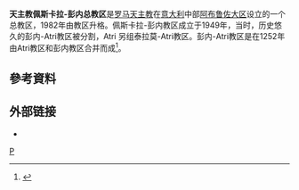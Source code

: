 '''天主教佩斯卡拉-彭内总教区'''是[[罗马天主教|罗马天主教]]在[[意大利|意大利]]中部[[阿布鲁佐大区|阿布鲁佐大区]]设立的一个总教区，1982年由教区升格。佩斯卡拉-彭内教区成立于1949年，当时，历史悠久的彭内-Atri教区被分割，Atri 另组泰拉莫-Atri教区。彭内-Atri教区是在1252年由Atri教区和彭内教区合并而成<ref>{{Cite web |url=http://www.catholic-hierarchy.org/diocese/dpepe.html |title=''Catholic Hierarchy'' page |access-date=2008-10-27 |archive-date=2021-02-18 |archive-url=https://web.archive.org/web/20210218081931/https://www.catholic-hierarchy.org/diocese/dpepe.html |dead-url=no }}</ref>。

==參考資料==
<div class="references-small">
<references />
</div>

==外部链接==
*{{CathEncy|url=http://www.newadvent.org/cathen/11638b.htm|title=Diocese of Penne and Atri}}

{{意大利天主教教區}}
[[Category:意大利天主教教区|P]]